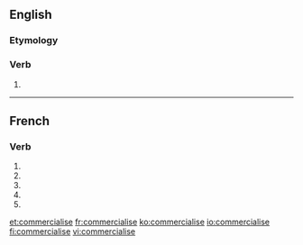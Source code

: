 {{also|commercialisé}}
==English==

===Etymology===
{{suffix|commercial|ise|lang=en}}

===Verb===
{{en-verb|commercialis}}

# {{standard spelling of|from=non-Oxford British spelling|commercialize|lang=en}}

----

==French==

===Verb===
{{fr-verb-form}}

# {{inflection of|commercialiser||1|s|pres|indc|lang=fr}}
# {{inflection of|commercialiser||3|s|pres|indc|lang=fr}}
# {{inflection of|commercialiser||1|s|pres|subj|lang=fr}}
# {{inflection of|commercialiser||3|s|pres|subj|lang=fr}}
# {{inflection of|commercialiser||2|s|impr|lang=fr}}

[[et:commercialise]]
[[fr:commercialise]]
[[ko:commercialise]]
[[io:commercialise]]
[[fi:commercialise]]
[[vi:commercialise]]